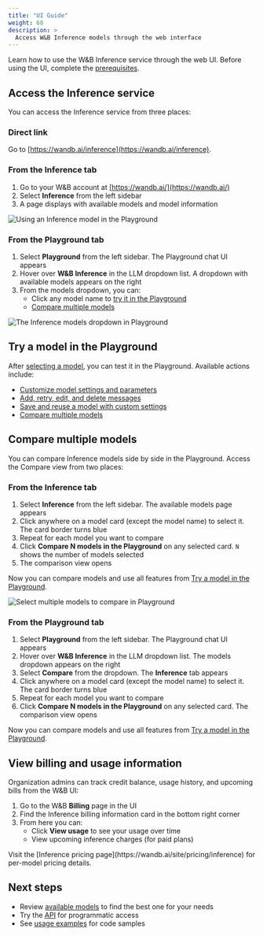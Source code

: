 ```yaml
---
title: "UI Guide"
weight: 60
description: >
  Access W&B Inference models through the web interface
---
```


Learn how to use the W&B Inference service through the web UI. Before using the UI, complete the [prerequisites](prerequisites).

## Access the Inference service

You can access the Inference service from three places:

### Direct link

Go to [https://wandb.ai/inference](https://wandb.ai/inference).

### From the Inference tab

1. Go to your W&B account at [https://wandb.ai/](https://wandb.ai/)
2. Select **Inference** from the left sidebar
3. A page displays with available models and model information

<Frame>
    <img src="/images/inference/inference-playground-single.png" alt="Using an Inference model in the Playground"  />
</Frame>

### From the Playground tab

1. Select **Playground** from the left sidebar. The Playground chat UI appears
2. Hover over **W&B Inference** in the LLM dropdown list. A dropdown with available models appears on the right
3. From the models dropdown, you can:
   - Click any model name to [try it in the Playground](#try-a-model-in-the-playground)
   - [Compare multiple models](#compare-multiple-models)

<Frame>
    <img src="/images/inference/inference-playground.png" alt="The Inference models dropdown in Playground"  />
</Frame>

## Try a model in the Playground

After [selecting a model](#access-the-inference-service), you can test it in the Playground. Available actions include:

- [Customize model settings and parameters](https://weave-docs.wandb.ai/guides/tools/playground#customize-settings)
- [Add, retry, edit, and delete messages](https://weave-docs.wandb.ai/guides/tools/playground#message-controls)
- [Save and reuse a model with custom settings](https://weave-docs.wandb.ai/guides/tools/playground#saved-models)
- [Compare multiple models](#compare-multiple-models)

## Compare multiple models

You can compare Inference models side by side in the Playground. Access the Compare view from two places:

### From the Inference tab

1. Select **Inference** from the left sidebar. The available models page appears
2. Click anywhere on a model card (except the model name) to select it. The card border turns blue
3. Repeat for each model you want to compare
4. Click **Compare N models in the Playground** on any selected card. `N` shows the number of models selected
5. The comparison view opens

Now you can compare models and use all features from [Try a model in the Playground](#try-a-model-in-the-playground).

<Frame>
    <img src="/images/inference/inference-playground-compare.png" alt="Select multiple models to compare in Playground"  />
</Frame>

### From the Playground tab

1. Select **Playground** from the left sidebar. The Playground chat UI appears
2. Hover over **W&B Inference** in the LLM dropdown list. The models dropdown appears on the right
3. Select **Compare** from the dropdown. The **Inference** tab appears
4. Click anywhere on a model card (except the model name) to select it. The card border turns blue
5. Repeat for each model you want to compare
6. Click **Compare N models in the Playground** on any selected card. The comparison view opens

Now you can compare models and use all features from [Try a model in the Playground](#try-a-model-in-the-playground).

## View billing and usage information

Organization admins can track credit balance, usage history, and upcoming bills from the W&B UI:

1. Go to the W&B **Billing** page in the UI
2. Find the Inference billing information card in the bottom right corner
3. From here you can:
   - Click **View usage** to see your usage over time
   - View upcoming inference charges (for paid plans)

<Tip>
Visit the [Inference pricing page](https://wandb.ai/site/pricing/inference) for per-model pricing details.
</Tip>

## Next steps

- Review [available models](models) to find the best one for your needs
- Try the [API](api-reference) for programmatic access
- See [usage examples](examples) for code samples 